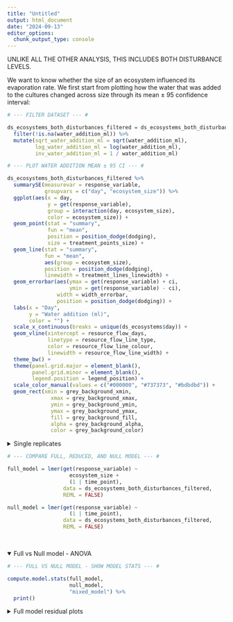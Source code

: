 ```yaml
---
title: "Untitled"
output: html_document
date: "2024-09-13"
editor_options: 
  chunk_output_type: console
---
```


UNLIKE ALL THE OTHER ANALYSIS, THIS INCLUDES BOTH DISTURBANCE LEVELS. 

We want to know whether the size of an ecosystem influenced its evaporation rate. We first start from plotting how the water that was added to the cultures changed across size through its mean ± 95 confidence interval:

```r

# --- FILTER DATASET --- #

ds_ecosystems_both_disturbances_filtered = ds_ecosystems_both_disturbances %>%
  filter(!is.na(water_addition_ml)) %>%
  mutate(sqrt_water_addition_ml = sqrt(water_addition_ml),
         log_water_addition_ml = log(water_addition_ml),
         inv_water_addition_ml = 1 / water_addition_ml)
```

```r

# --- PLOT WATER ADDITION MEAN ± 95 CI --- #

ds_ecosystems_both_disturbances_filtered %>%
  summarySE(measurevar = response_variable,
            groupvars = c("day", "ecosystem_size")) %>%
  ggplot(aes(x = day,
             y = get(response_variable),
             group = interaction(day, ecosystem_size),
             color = ecosystem_size)) +
  geom_point(stat = "summary",
             fun = "mean",
             position = position_dodge(dodging),
             size = treatment_points_size) + 
  geom_line(stat = "summary",
            fun = "mean",
            aes(group = ecosystem_size),
            position = position_dodge(dodging),
            linewidth = treatment_lines_linewidth) +
  geom_errorbar(aes(ymax = get(response_variable) + ci,
                    ymin = get(response_variable) - ci),
                width = width_errorbar,
                position = position_dodge(dodging)) +
  labs(x = "Day",
       y = "Water addition (ml)",
       color = "") +
  scale_x_continuous(breaks = unique(ds_ecosystems$day)) +
  geom_vline(xintercept = resource_flow_days,
             linetype = resource_flow_line_type,
             color = resource_flow_line_colour,
             linewidth = resource_flow_line_width) +
  theme_bw() +
  theme(panel.grid.major = element_blank(),
        panel.grid.minor = element_blank(),
        legend.position = legend_position) +
  scale_color_manual(values = c("#000000", "#737373", "#bdbdbd")) +
  geom_rect(xmin = grey_background_xmin, 
              xmax = grey_background_xmax,
              ymin = grey_background_ymin, 
              ymax = grey_background_ymax, 
              fill = grey_background_fill, 
              alpha = grey_background_alpha,
              color = grey_background_color)
```

<details>
<summary>Single replicates</summary>
```r

# --- PLOT WATER ADDITION SINGLE REPLICATES --- #

ds_ecosystems_both_disturbances_filtered %>%
  ggplot(aes(x = day,
             y = get(response_variable),
             group = interaction(culture_ID, day),
             color = ecosystem_size)) +
  geom_point() + 
  geom_line(aes(group = culture_ID)) +
  scale_x_continuous(breaks = unique(ds_ecosystems$day)) +
    theme_bw() +
    theme(panel.grid.major = element_blank(),
          panel.grid.minor = element_blank(),
          legend.position = legend_position) +
      geom_rect(xmin = grey_background_xmin, 
                xmax = grey_background_xmax,
                ymin = grey_background_ymin, 
                ymax = grey_background_ymax, 
                fill = grey_background_fill, 
                alpha = grey_background_alpha,
                color = grey_background_color) +
  labs(x = "Day",
       y = "Water addition (ml)",
       color = "") +
  scale_color_manual(values = c("#000000", "#737373", "#bdbdbd"))

```
</details>

```r

# --- COMPARE FULL, REDUCED, AND NULL MODEL --- #

full_model = lmer(get(response_variable) ~
                    ecosystem_size +
                    (1 | time_point),
                  data = ds_ecosystems_both_disturbances_filtered,
                  REML = FALSE)

null_model = lmer(get(response_variable) ~
                    (1 | time_point),
                  data = ds_ecosystems_both_disturbances_filtered,
                  REML = FALSE)
```

<br>

<details open="open">
<summary>Full vs Null model - ANOVA</summary>
```r

# --- FULL VS NULL MODEL - SHOW MODEL STATS --- #

compute.model.stats(full_model,
                    null_model,
                    "mixed_model") %>%
  print()
```
</details>

<details>
<summary>Full model residual plots</summary>

```r

# --- FULL MODEL - SHOW RESIDUAL PLOTS --- #

print(create.res.vs.fit.ecos(ds_ecosystems_both_disturbances_filtered, full_model))
qqnorm(resid(full_model))
qqline(resid(full_model))
```
</details>